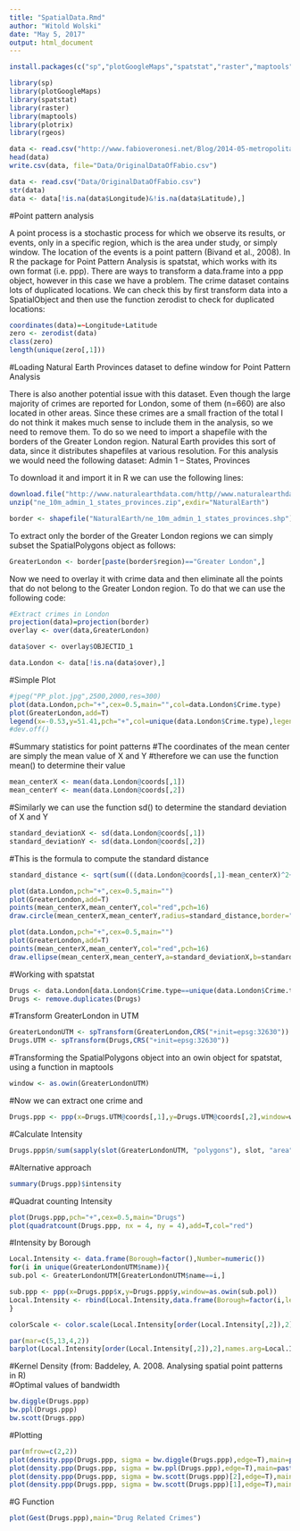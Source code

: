 ```yaml
---
title: "SpatialData.Rmd"
author: "Witold Wolski"
date: "May 5, 2017"
output: html_document
---
```


```r
install.packages(c("sp","plotGoogleMaps","spatstat","raster","maptools","plotrix","rgeos"))
```

```r
library(sp)
library(plotGoogleMaps)  
library(spatstat)
library(raster)
library(maptools)
library(plotrix)
library(rgeos)

```

```r
data <- read.csv("http://www.fabioveronesi.net/Blog/2014-05-metropolitan-street.csv")  
head(data)
write.csv(data, file="Data/OriginalDataOfFabio.csv")
```

```r
data <- read.csv("Data/OriginalDataOfFabio.csv")
str(data)
data <- data[!is.na(data$Longitude)&!is.na(data$Latitude),]  
```

#Point pattern analysis

A point process is a stochastic process for which we observe its results, or events, only in a specific region, which is the area under study, or simply window. The location of the events is a point pattern (Bivand et al., 2008).
In R the package for Point Pattern Analysis is spatstat, which works with its own format (i.e. ppp). There are ways to transform a data.frame into a ppp object, however in this case we have a problem. The crime dataset contains lots of duplicated locations. We can check this by first transform data into a SpatialObject and then use the function zerodist to check for duplicated locations:

```r
coordinates(data)=~Longitude+Latitude  
zero <- zerodist(data)
class(zero)
length(unique(zero[,1]))  
```

#Loading Natural Earth Provinces dataset to define window for Point Pattern Analysis  

There is also another potential issue with this dataset. Even though the large majority of crimes are reported for London, some of them (n=660) are also located in other areas. Since these crimes are a small fraction of the total I do not think it makes much sense to include them in the analysis, so we need to remove them. To do so we need to import a shapefile with the borders of the Greater London region. Natural Earth provides this sort of data, since it distributes shapefiles at various resolution. For this analysis we would need the following dataset: Admin 1 – States, Provinces

To download it and import it in R we can use the following lines:


```r
download.file("http://www.naturalearthdata.com/http//www.naturalearthdata.com/download/10m/cultural/ne_10m_admin_1_states_provinces.zip",destfile="ne_10m_admin_1_states_provinces.zip")  
unzip("ne_10m_admin_1_states_provinces.zip",exdir="NaturalEarth") 
```

```r
border <- shapefile("NaturalEarth/ne_10m_admin_1_states_provinces.shp")  
```
    
To extract only the border of the Greater London regions we can simply subset the SpatialPolygons object as follows:

```r
GreaterLondon <- border[paste(border$region)=="Greater London",]  
```

Now we need to overlay it with crime data and then eliminate all the points that do not belong to the Greater London region. To do that we can use the following code:

```r
#Extract crimes in London  
projection(data)=projection(border)  
overlay <- over(data,GreaterLondon)  

data$over <- overlay$OBJECTID_1  

data.London <- data[!is.na(data$over),]  
```

#Simple Plot

```r
#jpeg("PP_plot.jpg",2500,2000,res=300)  
plot(data.London,pch="+",cex=0.5,main="",col=data.London$Crime.type)  
plot(GreaterLondon,add=T)  
legend(x=-0.53,y=51.41,pch="+",col=unique(data.London$Crime.type),legend=unique(data.London$Crime.type),cex=0.4)  
#dev.off()  
```


#Summary statistics for point patterns
#The coordinates of the mean center are simply the mean value of X and Y
#therefore we can use the function mean() to determine their value

```r
mean_centerX <- mean(data.London@coords[,1])
mean_centerY <- mean(data.London@coords[,2])

```

#Similarly we can use the function sd() to determine the standard deviation of X and Y

```r
standard_deviationX <- sd(data.London@coords[,1])
standard_deviationY <- sd(data.London@coords[,2])
```

#This is the formula to compute the standard distance

```r
standard_distance <- sqrt(sum(((data.London@coords[,1]-mean_centerX)^2+(data.London@coords[,2]-mean_centerY)^2))/(nrow(data.London)))  
```


```r
plot(data.London,pch="+",cex=0.5,main="")  
plot(GreaterLondon,add=T)  
points(mean_centerX,mean_centerY,col="red",pch=16)  
draw.circle(mean_centerX,mean_centerY,radius=standard_distance,border="red",lwd=2)  

```



```r
plot(data.London,pch="+",cex=0.5,main="")  
plot(GreaterLondon,add=T)  
points(mean_centerX,mean_centerY,col="red",pch=16)  
draw.ellipse(mean_centerX,mean_centerY,a=standard_deviationX,b=standard_deviationY,border="red",lwd=2)  

```




#Working with spatstat  
```r
Drugs <- data.London[data.London$Crime.type==unique(data.London$Crime.type)[3],]  
Drugs <- remove.duplicates(Drugs)  

```


#Transform GreaterLondon in UTM  

```r
GreaterLondonUTM <- spTransform(GreaterLondon,CRS("+init=epsg:32630"))  
Drugs.UTM <- spTransform(Drugs,CRS("+init=epsg:32630"))  

```

#Transforming the SpatialPolygons object into an owin object for spatstat, using a function in maptools  
```r
window <- as.owin(GreaterLondonUTM)  
```


#Now we can extract one crime and   
```r
Drugs.ppp <- ppp(x=Drugs.UTM@coords[,1],y=Drugs.UTM@coords[,2],window=window)  
```

#Calculate Intensity  
```r
Drugs.ppp$n/sum(sapply(slot(GreaterLondonUTM, "polygons"), slot, "area"))  
```

#Alternative approach  
```r
summary(Drugs.ppp)$intensity  
```


#Quadrat counting Intensity  
```r
plot(Drugs.ppp,pch="+",cex=0.5,main="Drugs")  
plot(quadratcount(Drugs.ppp, nx = 4, ny = 4),add=T,col="red")  
```

#Intensity by Borough
```r
Local.Intensity <- data.frame(Borough=factor(),Number=numeric())  
for(i in unique(GreaterLondonUTM$name)){  
sub.pol <- GreaterLondonUTM[GreaterLondonUTM$name==i,]  

sub.ppp <- ppp(x=Drugs.ppp$x,y=Drugs.ppp$y,window=as.owin(sub.pol))  
Local.Intensity <- rbind(Local.Intensity,data.frame(Borough=factor(i,levels=GreaterLondonUTM$name),Number=sub.ppp$n))  
}  
```



```r
colorScale <- color.scale(Local.Intensity[order(Local.Intensity[,2]),2],color.spec="rgb",extremes=c("green","red"),alpha=0.8)  

par(mar=c(5,13,4,2))   
barplot(Local.Intensity[order(Local.Intensity[,2]),2],names.arg=Local.Intensity[order(Local.Intensity[,2]),1],horiz=T,las=2,space=1,col=colorScale)  

```


#Kernel Density (from: Baddeley, A. 2008. Analysing spatial point patterns in R)   
#Optimal values of bandwidth  
```r
bw.diggle(Drugs.ppp)  
bw.ppl(Drugs.ppp)  
bw.scott(Drugs.ppp)  
```

#Plotting  
```r
par(mfrow=c(2,2))  
plot(density.ppp(Drugs.ppp, sigma = bw.diggle(Drugs.ppp),edge=T),main=paste("h =",round(bw.diggle(Drugs.ppp),2)))  
plot(density.ppp(Drugs.ppp, sigma = bw.ppl(Drugs.ppp),edge=T),main=paste("h =",round(bw.ppl(Drugs.ppp),2)))  
plot(density.ppp(Drugs.ppp, sigma = bw.scott(Drugs.ppp)[2],edge=T),main=paste("h =",round(bw.scott(Drugs.ppp)[2],2)))  
plot(density.ppp(Drugs.ppp, sigma = bw.scott(Drugs.ppp)[1],edge=T),main=paste("h =",round(bw.scott(Drugs.ppp)[1],2)))  
```


#G Function  
```r
plot(Gest(Drugs.ppp),main="Drug Related Crimes")  
```

